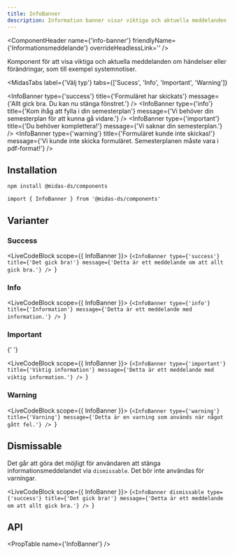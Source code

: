 ```yaml
---
title: InfoBanner
description: Information banner visar viktiga och aktuella meddelanden, som till exempel systemnotiser.
---
```



<ComponentHeader
  name={'info-banner'}
  friendlyName={'Informationsmeddelande'}
  overrideHeadlessLink=''
/>

Komponent för att visa viktiga och aktuella meddelanden om händelser eller förändringar, som till exempel systemnotiser.

<MidasTabs
  label={'Välj typ'}
  tabs={['Sucess', 'Info', 'Important', 'Warning']}
>
  <InfoBanner
    type={'success'}
    title={'Formuläret har skickats'}
    message={'Allt gick bra. Du kan nu stänga fönstret.'}
  />
  <InfoBanner
    type={'info'}
    title={'Kom ihåg att fylla i din semesterplan'}
    message={'Vi behöver din semesterplan för att kunna gå vidare.'}
  />
  <InfoBanner
    type={'important'}
    title={'Du behöver komplettera!'}
    message={'Vi saknar din semesterplan.'}
  />
  <InfoBanner
    type={'warning'}
    title={'Formuläret kunde inte skickas!'}
    message={'Vi kunde inte skicka formuläret. Semesterplanen måste vara i pdf-format!'}
  />
</MidasTabs>

## Installation

```bash npm2yarn
npm install @midas-ds/components
```

```tsx
import { InfoBanner } from '@midas-ds/components'
```

## Varianter

### Success

<LiveCodeBlock scope={{ InfoBanner }}>
  {`<InfoBanner
    type={'success'}
    title={'Det gick bra!'}
    message={'Detta är ett meddelande om att allt gick bra.'}
  />
`}
</LiveCodeBlock>

### Info

<LiveCodeBlock scope={{ InfoBanner }}>
  {`<InfoBanner
    type={'info'}
    title={'Information'}
    message={'Detta är ett meddelande med information.'}
  />
`}
</LiveCodeBlock>

### Important

{' '}

<LiveCodeBlock scope={{ InfoBanner }}>
  {`<InfoBanner
    type={'important'}
    title={'Viktig information'}
    message={'Detta är ett meddelande med viktig information.'}
  />
`}
</LiveCodeBlock>

### Warning

<LiveCodeBlock scope={{ InfoBanner }}>
  {`<InfoBanner
    type={'warning'}
    title={'Varning'}
    message={'Detta är en varning som används när något gått fel.'}
  />
`}
</LiveCodeBlock>

## Dismissable

Det går att göra det möjligt för användaren att stänga informationsmeddelandet via `dismissable`. Det bör inte användas för varningar.

<LiveCodeBlock scope={{ InfoBanner }}>
  {`<InfoBanner
    dismissable
    type={'success'}
    title={'Det gick bra!'}
    message={'Detta är ett meddelande om att allt gick bra.'}
  />
`}
</LiveCodeBlock>

## API

<PropTable name={'InfoBanner'} />
